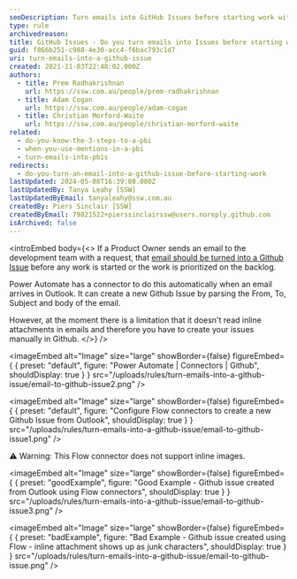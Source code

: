 ```yaml
---
seoDescription: Turn emails into GitHub Issues before starting work with Power Automate.
type: rule
archivedreason:
title: GitHub Issues - Do you turn emails into Issues before starting work?
guid: f866b251-c988-4e30-acc4-f6bac793c1d7
uri: turn-emails-into-a-github-issue
created: 2021-11-03T22:48:02.000Z
authors:
  - title: Prem Radhakrishnan
    url: https://ssw.com.au/people/prem-radhakrishnan
  - title: Adam Cogan
    url: https://ssw.com.au/people/adam-cogan
  - title: Christian Morford-Waite
    url: https://ssw.com.au/people/christian-morford-waite
related:
  - do-you-know-the-3-steps-to-a-pbi
  - when-you-use-mentions-in-a-pbi
  - turn-emails-into-pbis
redirects:
  - do-you-turn-an-email-into-a-github-issue-before-starting-work
lastUpdated: 2024-05-08T16:39:08.000Z
lastUpdatedBy: Tanya Leahy [SSW]
lastUpdatedByEmail: tanyaleahy@ssw.com.au
createdBy: Piers Sinclair [SSW]
createdByEmail: 79821522+pierssinclairssw@users.noreply.github.com
isArchived: false
---
```


<introEmbed
  body={<>
If a Product Owner sends an email to the development team with a request, that [email should be turned into a Github Issue](/turn-emails-into-pbis) before any work is started or the work is prioritized on the backlog.

Power Automate has a connector to do this automatically when an email arrives in Outlook. It can create a new Github Issue by parsing the From, To, Subject and body of the email.

However, at the moment there is a limitation that it doesn't read inline attachments in emails and therefore you have to create your issues manually in Github.
  </>}
/>

<imageEmbed
  alt="Image"
  size="large"
  showBorder={false}
  figureEmbed={ {
    preset: "default",
    figure: "Power Automate | Connectors | Github",
    shouldDisplay: true
  } }
  src="/uploads/rules/turn-emails-into-a-github-issue/email-to-github-issue2.png"
/>



<imageEmbed
  alt="Image"
  size="large"
  showBorder={false}
  figureEmbed={ {
    preset: "default",
    figure: "Configure Flow connectors to create a new Github Issue from Outlook",
    shouldDisplay: true
  } }
  src="/uploads/rules/turn-emails-into-a-github-issue/email-to-github-issue1.png"
/>


⚠️ Warning: This Flow connector does not support inline images.

<imageEmbed
  alt="Image"
  size="large"
  showBorder={false}
  figureEmbed={ {
    preset: "goodExample",
    figure: "Good Example - Github issue created from Outlook using Flow connectors",
    shouldDisplay: true
  } }
  src="/uploads/rules/turn-emails-into-a-github-issue/email-to-github-issue3.png"
/>


<imageEmbed
  alt="Image"
  size="large"
  showBorder={false}
  figureEmbed={ {
    preset: "badExample",
    figure: "Bad Example - Github issue created using Flow - inline attachment shows up as junk characters",
    shouldDisplay: true
  } }
  src="/uploads/rules/turn-emails-into-a-github-issue/email-to-github-issue.png"
/>
